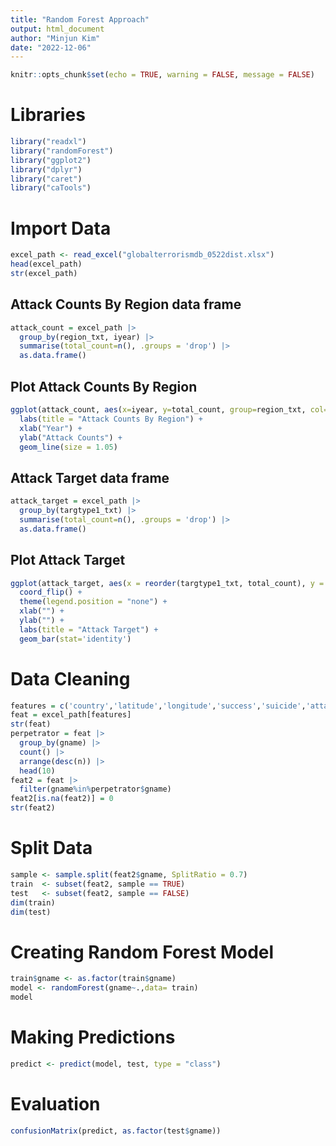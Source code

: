 ```yaml
---
title: "Random Forest Approach"
output: html_document
author: "Minjun Kim"
date: "2022-12-06"
---
```


```r
knitr::opts_chunk$set(echo = TRUE, warning = FALSE, message = FALSE)
```


# Libraries
```r
library("readxl")
library("randomForest")
library("ggplot2")
library("dplyr")
library("caret")
library("caTools")
```

# Import Data
```r
excel_path <- read_excel("globalterrorismdb_0522dist.xlsx")
head(excel_path)
str(excel_path)
```
## Attack Counts By Region data frame
```r
attack_count = excel_path |>
  group_by(region_txt, iyear) |>
  summarise(total_count=n(), .groups = 'drop') |>
  as.data.frame()
```

## Plot Attack Counts By Region
```r
ggplot(attack_count, aes(x=iyear, y=total_count, group=region_txt, col=region_txt)) +
  labs(title = "Attack Counts By Region") +
  xlab("Year") +
  ylab("Attack Counts") +
  geom_line(size = 1.05)
```

## Attack Target data frame
```r
attack_target = excel_path |>
  group_by(targtype1_txt) |>
  summarise(total_count=n(), .groups = 'drop') |>
  as.data.frame()
```

## Plot Attack Target
```r
ggplot(attack_target, aes(x = reorder(targtype1_txt, total_count), y = total_count)) +
  coord_flip() +
  theme(legend.position = "none") +
  xlab("") +
  ylab("") +
  labs(title = "Attack Target") +
  geom_bar(stat='identity')
```
# Data Cleaning
```r
features = c('country','latitude','longitude','success','suicide','attacktype1','targtype1','gname','claimed','weaptype1','nkill','nwound','property','ransom')
feat = excel_path[features]
str(feat)
perpetrator = feat |>
  group_by(gname) |>
  count() |>
  arrange(desc(n)) |>
  head(10)
feat2 = feat |>
  filter(gname%in%perpetrator$gname)
feat2[is.na(feat2)] = 0
str(feat2)
```

# Split Data 
```r
sample <- sample.split(feat2$gname, SplitRatio = 0.7)
train  <- subset(feat2, sample == TRUE)
test   <- subset(feat2, sample == FALSE)
dim(train)
dim(test)
```

# Creating Random Forest Model
```r
train$gname <- as.factor(train$gname)
model <- randomForest(gname~.,data= train)
model
```

# Making Predictions
```r
predict <- predict(model, test, type = "class")
```

# Evaluation
```r
confusionMatrix(predict, as.factor(test$gname))
```


